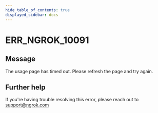 ```yaml
---
hide_table_of_contents: true
displayed_sidebar: docs
---
```



# ERR_NGROK_10091

## Message

The usage page has timed out. Please refresh the page and try again.

<ErrorDetails error="err_ngrok_10091" />

## Further help

If you're having trouble resolving this error, please reach out to [support@ngrok.com](mailto:support@ngrok.com?subject=Help%20with%20ERR_NGROK_10091)
